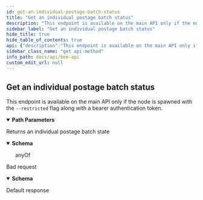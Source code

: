 ```yaml
---
id: get-an-individual-postage-batch-status
title: "Get an individual postage batch status"
description: "This endpoint is available on the main API only if the node is spawned with the `--restricted` flag along with a bearer authentication token."
sidebar_label: "Get an individual postage batch status"
hide_title: true
hide_table_of_contents: true
api: {"description":"This endpoint is available on the main API only if the node is spawned with the `--restricted` flag along with a bearer authentication token.","security":[{"bearerAuth":[]}],"tags":["Postage Stamps"],"responses":{"200":{"description":"Returns an individual postage batch state","content":{"application/json":{"schema":{"anyOf":[{"type":"object","title":"PostageBatch"},{"type":"object","title":"PostageBatchNoIssuer"}],"title":"DebugPostageBatch"}}}},"400":{"description":"Bad request","content":{"application/problem+json":{"schema":{"type":"object","properties":{"code":{"type":"integer"},"message":{"type":"string"},"reasons":{"type":"array","nullable":true,"description":"List of reasons for the error message.","items":{"type":"string"}}},"title":"ProblemDetails"}}}},"default":{"description":"Default response"}},"parameters":[{"in":"path","name":"batch_id","schema":{"type":"string","pattern":"^[A-Fa-f0-9]{64}$","example":"36b7efd913ca4cf880b8eeac5093fa27b0825906c600685b6abdd6566e6cfe8f","title":"BatchID"},"required":true,"description":"Swarm address of the stamp"}],"method":"get","path":"/stamps/{batch_id}","servers":[{"url":"http://{apiRoot}:{port}/v1","variables":{"apiRoot":{"default":"localhost","description":"Base address of the local bee node main API"},"port":{"default":"1633","description":"Service port provided in bee node config"}}},{"url":"http://{apiRoot}:{port}","variables":{"apiRoot":{"default":"localhost","description":"Base address of the local bee node main API"},"port":{"default":"1633","description":"Service port provided in bee node config"}}}],"securitySchemes":{"basicAuth":{"type":"http","scheme":"basic"},"bearerAuth":{"type":"http","scheme":"bearer","bearerFormat":"SecurityToken"}},"info":{"version":"5.0.0","title":"Bee API","description":"A list of the currently provided Interfaces to interact with the swarm, implementing file operations and sending messages"},"postman":{"name":"Get an individual postage batch status","description":{"content":"This endpoint is available on the main API only if the node is spawned with the `--restricted` flag along with a bearer authentication token.","type":"text/plain"},"url":{"path":["stamps",":batch_id"],"host":["{{baseUrl}}"],"query":[],"variable":[{"disabled":false,"description":{"content":"(Required) Swarm address of the stamp","type":"text/plain"},"type":"any","value":"","key":"batch_id"}]},"header":[{"key":"Accept","value":"application/json"}],"method":"GET","auth":{"type":"bearer","bearer":[{"type":"any","value":"<Bearer Token>","key":"token"}]}}}
sidebar_class_name: "get api-method"
info_path: docs/api/bee-api
custom_edit_url: null
---
```



## Get an individual postage batch status



This endpoint is available on the main API only if the node is spawned with the `--restricted` flag along with a bearer authentication token.

<details style={{"marginBottom":"1rem"}} data-collapsed={false} open={true}><summary style={{}}><strong>Path Parameters</strong></summary><div><ul><ParamsItem className={"paramsItem"} param={{"in":"path","name":"batch_id","schema":{"type":"string","pattern":"^[A-Fa-f0-9]{64}$","example":"36b7efd913ca4cf880b8eeac5093fa27b0825906c600685b6abdd6566e6cfe8f","title":"BatchID"},"required":true,"description":"Swarm address of the stamp"}}></ParamsItem></ul></div></details><div><ApiTabs><TabItem label={"200"} value={"200"}><div>

Returns an individual postage batch state

</div><div><MimeTabs schemaType={"response"}><TabItem label={"application/json"} value={"application/json"}><SchemaTabs><TabItem label={"Schema"} value={"Schema"}><details style={{}} data-collapsed={false} open={true}><summary style={{"textAlign":"left"}}><strong>Schema</strong></summary><div style={{"textAlign":"left","marginLeft":"1rem"}}></div><ul style={{"marginLeft":"1rem"}}><div><span className={"badge badge--info"}>anyOf</span><SchemaTabs><TabItem label={"PostageBatch"} value={"0-item-properties"}><SchemaItem collapsible={false} name={"batchID"} required={false} schemaName={"BatchID"} qualifierMessage={"**Possible values:** Value must match regular expression `^[A-Fa-f0-9]{64}$`"} schema={{"type":"string","pattern":"^[A-Fa-f0-9]{64}$","example":"36b7efd913ca4cf880b8eeac5093fa27b0825906c600685b6abdd6566e6cfe8f","title":"BatchID"}}></SchemaItem><SchemaItem collapsible={false} name={"utilization"} required={false} schemaName={"integer"} qualifierMessage={undefined} schema={{"type":"integer"}}></SchemaItem><SchemaItem collapsible={false} name={"usable"} required={false} schemaName={"boolean"} qualifierMessage={undefined} schema={{"description":"Indicate that the batch was discovered by the Bee node, but it awaits enough on-chain confirmations before declaring the batch as usable.","type":"boolean"}}></SchemaItem><SchemaItem collapsible={false} name={"label"} required={false} schemaName={"string"} qualifierMessage={undefined} schema={{"type":"string"}}></SchemaItem><SchemaItem collapsible={false} name={"depth"} required={false} schemaName={"integer"} qualifierMessage={undefined} schema={{"type":"integer"}}></SchemaItem><SchemaItem collapsible={false} name={"amount"} required={false} schemaName={"BigInt"} qualifierMessage={undefined} schema={{"description":"Numeric string that represents integer which might exceeds `Number.MAX_SAFE_INTEGER` limit (2^53-1)","type":"string","example":"1000000000000000000","title":"BigInt"}}></SchemaItem><SchemaItem collapsible={false} name={"bucketDepth"} required={false} schemaName={"integer"} qualifierMessage={undefined} schema={{"type":"integer"}}></SchemaItem><SchemaItem collapsible={false} name={"blockNumber"} required={false} schemaName={"integer"} qualifierMessage={undefined} schema={{"type":"integer"}}></SchemaItem><SchemaItem collapsible={false} name={"immutableFlag"} required={false} schemaName={"boolean"} qualifierMessage={undefined} schema={{"type":"boolean"}}></SchemaItem><SchemaItem collapsible={false} name={"exists"} required={false} schemaName={"boolean"} qualifierMessage={undefined} schema={{"type":"boolean"}}></SchemaItem><SchemaItem collapsible={false} name={"batchTTL"} required={false} schemaName={"integer"} qualifierMessage={undefined} schema={{"type":"integer"}}></SchemaItem><SchemaItem collapsible={false} name={"expired"} required={false} schemaName={"boolean"} qualifierMessage={undefined} schema={{"type":"boolean"}}></SchemaItem></TabItem><TabItem label={"PostageBatchNoIssuer"} value={"1-item-properties"}><SchemaItem collapsible={false} name={"batchID"} required={false} schemaName={"BatchID"} qualifierMessage={"**Possible values:** Value must match regular expression `^[A-Fa-f0-9]{64}$`"} schema={{"type":"string","pattern":"^[A-Fa-f0-9]{64}$","example":"36b7efd913ca4cf880b8eeac5093fa27b0825906c600685b6abdd6566e6cfe8f","title":"BatchID"}}></SchemaItem><SchemaItem collapsible={false} name={"exists"} required={false} schemaName={"boolean"} qualifierMessage={undefined} schema={{"type":"boolean"}}></SchemaItem><SchemaItem collapsible={false} name={"batchTTL"} required={false} schemaName={"integer"} qualifierMessage={undefined} schema={{"type":"integer"}}></SchemaItem></TabItem></SchemaTabs></div></ul></details></TabItem><TabItem label={"Example (from schema)"} value={"Example (from schema)"}><ResponseSamples responseExample={"{}"} language={"json"}></ResponseSamples></TabItem></SchemaTabs></TabItem></MimeTabs></div></TabItem><TabItem label={"400"} value={"400"}><div>

Bad request

</div><div><MimeTabs schemaType={"response"}><TabItem label={"application/problem+json"} value={"application/problem+json"}><SchemaTabs><TabItem label={"Schema"} value={"Schema"}><details style={{}} data-collapsed={false} open={true}><summary style={{"textAlign":"left"}}><strong>Schema</strong></summary><div style={{"textAlign":"left","marginLeft":"1rem"}}></div><ul style={{"marginLeft":"1rem"}}><SchemaItem collapsible={false} name={"code"} required={false} schemaName={"integer"} qualifierMessage={undefined} schema={{"type":"integer"}}></SchemaItem><SchemaItem collapsible={false} name={"message"} required={false} schemaName={"string"} qualifierMessage={undefined} schema={{"type":"string"}}></SchemaItem><SchemaItem collapsible={false} name={"reasons"} required={false} schemaName={"string[]"} qualifierMessage={undefined} schema={{"type":"array","nullable":true,"description":"List of reasons for the error message.","items":{"type":"string"}}}></SchemaItem></ul></details></TabItem><TabItem label={"Example (from schema)"} value={"Example (from schema)"}><ResponseSamples responseExample={"{\n  \"code\": 0,\n  \"message\": \"string\",\n  \"reasons\": [\n    \"string\"\n  ]\n}"} language={"json"}></ResponseSamples></TabItem></SchemaTabs></TabItem></MimeTabs></div></TabItem><TabItem label={"default"} value={"default"}><div>

Default response

</div><div></div></TabItem></ApiTabs></div>
      